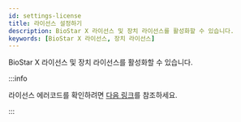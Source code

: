 ```yaml
---
id: settings-license
title: 라이선스 설정하기
description: BioStar X 라이선스 및 장치 라이선스를 활성화할 수 있습니다.
keywords: [BioStar X 라이선스, 장치 라이선스]
---
```


BioStar X 라이선스 및 장치 라이선스를 활성화할 수 있습니다.

:::info

라이선스 에러코드를 확인하려면 [다음 링크](https://reprisesoftware.com/docs/isv/appendix/appendix-b-rlm-status-values.html)를 참조하세요.

:::

<DocCardList />